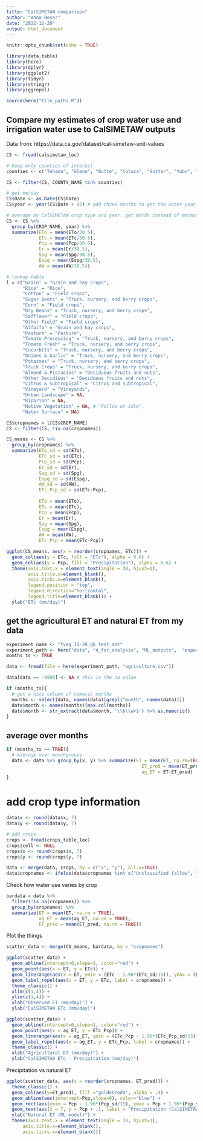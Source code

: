 ```yaml
---
title: "CalSIMETAW comparison"
author: "Anna Boser"
date: "2022-12-20"
output: html_document
---
```


```r
knitr::opts_chunk$set(echo = TRUE)

library(data.table)
library(here)
library(dplyr)
library(ggplot2)
library(tidyr)
library(stringr)
library(ggrepel)

source(here("file_paths.R"))
```

## Compare my estimates of crop water use and irrigation water use to CalSIMETAW outputs
Data from: https://data.ca.gov/dataset/cal-simetaw-unit-values

```r
CS <- fread(calsimetaw_loc)

# keep only counties of interest
counties <- c("Tehama", "Glenn", "Butte", "Colusa", "Sutter", "Yuba", "Yolo", "Solano", "Sacramento", "San Joaquin", "Stanislaus", "Merced", "Madera", "Fresno", "Kings", "Tulare", "Kern")

CS <- filter(CS, COUNTY_NAME %in% counties)

# get mm/day 
CS$Date <- as.Date(CS$Date)
CS$year <- year(CS$Date + 92) # add three months to get the water year

# average by CalSIMETAW crop type and year. get mm/da instead of mm/month
CS <- CS %>% 
  group_by(CROP_NAME, year) %>% 
  summarize(ETo = mean(ETo/30.5), 
            ETc = mean(ETc/30.5), 
            Pcp = mean(Pcp/30.5), 
            Er = mean(Er/30.5), 
            Spg = mean(Spg/30.5), 
            Espg = mean(Espg/30.5), 
            AW = mean(AW/30.5))

# lookup table
l = c("Grain" = "Grain and hay crops", 
      "Rice" = "Rice", 
      "Cotton" = "Field crops", 
      "Sugar Beets" = "Truck, nursery, and berry crops", 
      "Corn" = "Field crops",
      "Dry Beans" = "Truck, nursery, and berry crops",
      "Safflower" = "Field crops",
      "Other Field" = "Field crops",
      "Alfalfa" = "Grain and hay crops", 
      "Pasture" = "Pasture", 
      "Tomato Processing" = "Truck, nursery, and berry crops", 
      "Tomato Fresh" = "Truck, nursery, and berry crops", 
      "Cucurbits" = "Truck, nursery, and berry crops", 
      "Onions & Garlic" = "Truck, nursery, and berry crops", 
      "Potatoes" = "Truck, nursery, and berry crops", 
      "Truck Crops" = "Truck, nursery, and berry crops", 
      "Almond & Pistacios" = "Deciduous fruits and nuts", 
      "Other Decidious" = "Deciduous fruits and nuts", 
      "Citrus & Subtropical" = "Citrus and subtropical", 
      "Vineyard" = "Vineyards", 
      "Urban Landscape" = NA, 
      "Riparian" = NA, 
      "Native Vegetation" = NA, # "Fallow or idle", 
      "Water Surface" = NA)

CS$cropnames = l[CS$CROP_NAME]
CS <- filter(CS, !is.na(cropnames))

CS_means <- CS %>% 
  group_by(cropnames) %>%
  summarize(ETo_sd = sd(ETo), 
            ETc_sd = sd(ETc), 
            Pcp_sd = sd(Pcp), 
            Er_sd = sd(Er), 
            Spg_sd = sd(Spg), 
            Espg_sd = sd(Espg), 
            AW_sd = sd(AW), 
            ETc_Pcp_sd = sd(ETc-Pcp), 
            
            ETo = mean(ETo), 
            ETc = mean(ETc), 
            Pcp = mean(Pcp), 
            Er = mean(Er), 
            Spg = mean(Spg), 
            Espg = mean(Espg), 
            AW = mean(AW), 
            ETc_Pcp = mean(ETc-Pcp))
```

```r
ggplot(CS_means, aes(x = reorder(cropnames, ETc))) + 
  geom_col(aes(y = ETc, fill = "ETc"), alpha = 0.6) + 
  geom_col(aes(y = Pcp, fill = "Precipitation"), alpha = 0.6) + 
  theme(axis.text.x = element_text(angle = 30, hjust=1), 
        axis.title.x=element_blank(), 
        axis.ticks.x=element_blank(), 
        legend.position = "top", 
        legend.direction="horizontal", 
        legend.title=element_blank()) + 
  ylab("ETc (mm/day)")
```

## get the agricultural ET and natural ET from my data

```r
experiment_name <- "fveg_11-30_gb_test_set"
experiment_path <- here("data", "4_for_analysis", "ML_outputs",  "experiments", experiment_name)
months_ts <- TRUE

```

```r
data <- fread(file = here(experiment_path, "agriculture.csv"))

data[data == -9999] <- NA # this is the na value

if (months_ts){
  # get a nice column of numeric months
  months <- select(data, names(data)[grepl("month", names(data))])
  data$month <- names(months)[max.col(months)] 
  data$month <- str_extract(data$month, '\\b\\w+$') %>% as.numeric()
}
```

## average over months
```r
if (months_ts == TRUE){
  # Average over monthgroups
  data <- data %>% group_by(x, y) %>% summarize(ET = mean(ET, na.rm=TRUE), 
                                                  ET_pred = mean(ET_pred, na.rm=TRUE), 
                                                  ag_ET = ET-ET_pred)
}
```

# add crop type information 
```r
data$x <- round(data$x, 7)
data$y <- round(data$y, 7)

# add_crops
crops <- fread(crops_table_loc)
crops$cell <- NULL
crops$x <- round(crops$x, 7)
crops$y <- round(crops$y, 7)

data <- merge(data, crops, by = c("x", "y"), all.x=TRUE)
data$cropnames <- ifelse(data$cropnames %in% c("Unclassified fallow", "Idle"), "Fallow or idle", data$cropnames) # rename unclassified fallow to just fallow
```


Check how water use varies by crop
```r
bardata = data %>% 
  filter(!is.na(cropnames)) %>%
  group_by(cropnames) %>%
  summarize(ET = mean(ET, na.rm = TRUE), 
            ag_ET = mean(ag_ET, na.rm = TRUE), 
            ET_pred = mean(ET_pred, na.rm = TRUE)) 
```

Plot the things
```r
scatter_data <- merge(CS_means, bardata, by = "cropnames")

```

```r
ggplot(scatter_data) + 
  geom_abline(intercept=0,slope=1, color="red") + 
  geom_point(aes(x = ET, y = ETc)) + 
  geom_linerange(aes(x = ET, ymin = (ETc - 1.96*(ETc_sd/15)), ymax = (ETc + 1.96*(ETc_sd/15)))) + 
  geom_label_repel(aes(x = ET, y = ETc, label = cropnames)) + 
  theme_classic() + 
  xlim(c(1,4)) + 
  ylim(c(1,4)) + 
  xlab("Observed ET (mm/day)") + 
  ylab("CalSIMETAW ETc (mm/day)")
```

```r
ggplot(scatter_data) + 
  geom_abline(intercept=0,slope=1, color="red") + 
  geom_point(aes(x = ag_ET, y = ETc_Pcp)) + 
  geom_linerange(aes(x = ag_ET, ymin = (ETc_Pcp - 1.96*(ETc_Pcp_sd/15)), ymax = (ETc_Pcp + 1.96*(ETc_Pcp_sd/15)))) + 
  geom_label_repel(aes(x = ag_ET, y = ETc_Pcp, label = cropnames)) + 
  theme_classic() + 
  xlab("Agricultural ET (mm/day)") + 
  ylab("CalSIMETAW ETc - Precipitation (mm/day)")
```

Precipitation vs natural ET
```r
ggplot(scatter_data, aes(x = reorder(cropnames, ET_pred))) + 
  theme_classic() + 
  geom_col(aes(y=ET_pred), fill ="goldenrod4", alpha = .4) + 
  geom_abline(aes(intercept=Pcp,slope=0), color="blue") +  
  geom_rect(aes(ymin = Pcp - 1.96*(Pcp_sd/15), ymax = Pcp + 1.96*(Pcp_sd/15), xmin = 0.25, xmax = 8.75), alpha = .05, fill = "blue") +
  geom_text(aes(x = 7, y = Pcp + .1, label = "Precipitation (CalSIMETAW)"), color = "blue") + 
  ylab("Natural ET (ML model)") + 
  theme(axis.text.x = element_text(angle = 30, hjust=1), 
      axis.title.x=element_blank(), 
      axis.ticks.x=element_blank())
```

